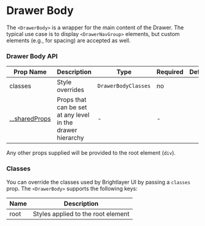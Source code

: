 
# Drawer Body

The `<DrawerBody>` is a wrapper for the main content of the Drawer. The typical use case is to display `<DrawerNavGroup>` elements, but custom elements (e.g., for spacing) are accepted as well.

### Drawer Body API

<Box>

| Prop Name                                                       | Description                                                | Type                | Required | Default |
| --------------------------------------------------------------- | ---------------------------------------------------------- | ------------------- | -------- | ------- |
| classes                                                         | Style overrides                                            | `DrawerBodyClasses` | no       |         |
| [...sharedProps](/components/drawer-body/api-docs#shared-props) | Props that can be set at any level in the drawer hierarchy | -                   | -        |         |

</Box>

Any other props supplied will be provided to the root element (`div`).

### Classes

You can override the classes used by Brightlayer UI by passing a `classes` prop. The `<DrawerBody>` supports the following keys:

<Box>

| Name | Description                        |
| ---- | ---------------------------------- |
| root | Styles applied to the root element |

</Box>

<SharedProps />
